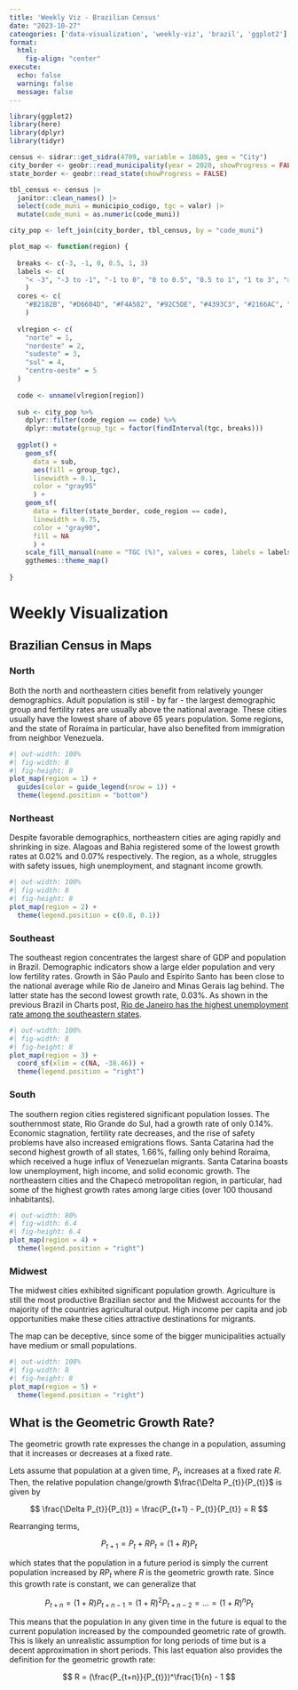 ```yaml
---
title: 'Weekly Viz - Brazilian Census'
date: "2023-10-27"
cateogories: ['data-visualization', 'weekly-viz', 'brazil', 'ggplot2']
format:
  html: 
    fig-align: "center"
execute: 
  echo: false
  warning: false
  message: false
---
```


```r
library(ggplot2)
library(here)
library(dplyr)
library(tidyr)
```

```r
census <- sidrar::get_sidra(4709, variable = 10605, geo = "City")
city_border <- geobr::read_municipality(year = 2020, showProgress = FALSE)
state_border <- geobr::read_state(showProgress = FALSE)
```

```r
tbl_census <- census |> 
  janitor::clean_names() |> 
  select(code_muni = municipio_codigo, tgc = valor) |> 
  mutate(code_muni = as.numeric(code_muni))
```

```r
city_pop <- left_join(city_border, tbl_census, by = "code_muni")
```

```r
plot_map <- function(region) {
  
  breaks <- c(-3, -1, 0, 0.5, 1, 3)
  labels <- c(
    "< -3", "-3 to -1", "-1 to 0", "0 to 0.5", "0.5 to 1", "1 to 3", "> 3"
    )
  cores <- c(
    "#B2182B", "#D6604D", "#F4A582", "#92C5DE", "#4393C3", "#2166AC", "#053061"
    )
  
  vlregion <- c(
    "norte" = 1,
    "nordeste" = 2,
    "sudeste" = 3,
    "sul" = 4,
    "centro-oeste" = 5 
  )
  
  code <- unname(vlregion[region])
  
  sub <- city_pop %>%
    dplyr::filter(code_region == code) %>%
    dplyr::mutate(group_tgc = factor(findInterval(tgc, breaks)))
  
  ggplot() +
    geom_sf(
      data = sub,
      aes(fill = group_tgc),
      linewidth = 0.1,
      color = "gray95"
      ) +
    geom_sf(
      data = filter(state_border, code_region == code),
      linewidth = 0.75,
      color = "gray90",
      fill = NA
      ) +
    scale_fill_manual(name = "TGC (%)", values = cores, labels = labels) +
    ggthemes::theme_map()
  
}
```

# Weekly Visualization

## Brazilian Census in Maps

### North

Both the north and northeastern cities benefit from relatively younger demographics. Adult population is still - by far - the largest demographic group and fertility rates are usually above the national average. These cities usually have the lowest share of above 65 years population. Some regions, and the state of Roraíma in particular, have also benefited from immigration from neighbor Venezuela.

```r
#| out-width: 100%
#| fig-width: 8
#| fig-height: 8
plot_map(region = 1) +
  guides(color = guide_legend(nrow = 1)) +
  theme(legend.position = "bottom")
```

### Northeast

Despite favorable demographics, northeastern cities are aging rapidly and shrinking in size. Alagoas and Bahia registered some of the lowest growth rates at 0.02% and 0.07% respectively. The region, as a whole, struggles with safety issues, high unemployment, and stagnant income growth.

```r
#| out-width: 100%
#| fig-width: 8
#| fig-height: 8
plot_map(region = 2) +
  theme(legend.position = c(0.8, 0.1))
```

### Southeast

The southeast region concentrates the largest share of GDP and population in Brazil. Demographic indicators show a large elder population and very low fertility rates. Growth in São Paulo and Espírito Santo has been close to the national average while Rio de Janeiro and Minas Gerais lag behind. The latter state has the second lowest growth rate, 0.03%. As shown in the previous Brazil in Charts post, [Rio de Janeiro has the highest unemployment rate among the southeastern states](https://restateinsight.com/posts/general-posts/2023-09-wz-unemployment/).

```r
#| out-width: 100%
#| fig-width: 8
#| fig-height: 8
plot_map(region = 3) +
  coord_sf(xlim = c(NA, -38.46)) +
  theme(legend.position = "right")
```

### South

The southern region cities registered significant population losses. The southernmost state, Rio Grande do Sul, had a growth rate of only 0.14%. Economic stagnation, fertility rate decreases, and the rise of safety problems have also increased emigrations flows. Santa Catarina had the second highest growth of all states, 1.66%, falling only behind Roraíma, which received a huge influx of Venezuelan migrants. Santa Catarina boasts low unemployment, high income, and solid economic growth. The northeastern cities and the Chapecó metropolitan region, in particular, had some of the highest growth rates among large cities (over 100 thousand inhabitants).

```r
#| out-width: 80%
#| fig-width: 6.4
#| fig-height: 6.4
plot_map(region = 4) +
  theme(legend.position = "right")
```

### Midwest

The midwest cities exhibited significant population growth. Agriculture is still the most productive Brazilian sector and the Midwest accounts for the majority of the countries agricultural output. High income per capita and job opportunities make these cities attractive destinations for migrants.

The map can be deceptive, since some of the bigger municipalities actually have medium or small populations.

```r
#| out-width: 100%
#| fig-width: 8
#| fig-height: 8
plot_map(region = 5) +
  theme(legend.position = "right")
```

## What is the Geometric Growth Rate?

The geometric growth rate expresses the change in a population, assuming that it increases or decreases at a fixed rate.

Lets assume that population at a given time, $P_{t}$, increases at a fixed rate $R$. Then, the relative population change/growth $\frac{\Delta P_{t}}{P_{t}}$ is given by

$$
\frac{\Delta P_{t}}{P_{t}} = \frac{P_{t+1} - P_{t}}{P_{t}} = R
$$

Rearranging terms,

$$
P_{t+1} = P_{t} + RP_{t} = (1 + R)P_{t}
$$

which states that the population in a future period is simply the current population increased by $RP_{t}$ where $R$ is the geometric growth rate. Since this growth rate is constant, we can generalize that

$$
P_{t+n} = (1+R)P_{t+n-1} = (1+R)^2P_{t+n-2} = \dots = (1+R)^nP_{t}
$$

This means that the population in any given time in the future is equal to the current population increased by the compounded geometric rate of growth. This is likely an unrealistic assumption for long periods of time but is a decent approximation in short periods. This last equation also provides the definition for the geometric growth rate:

$$
R = (\frac{P_{t+n}}{P_{t}})^\frac{1}{n} - 1
$$
